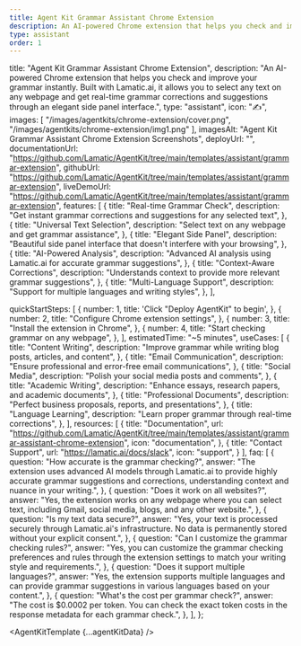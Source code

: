 ```yaml
---
title: Agent Kit Grammar Assistant Chrome Extension
description: An AI-powered Chrome extension that helps you check and improve your grammar instantly. Built with Lamatic.ai, it allows you to select any text on any webpage and get real-time grammar corrections and suggestions through an elegant side panel interface.
type: assistant
order: 1
---
```



  title: "Agent Kit Grammar Assistant Chrome Extension",
  description: "An AI-powered Chrome extension that helps you check and improve your grammar instantly. Built with Lamatic.ai, it allows you to select any text on any webpage and get real-time grammar corrections and suggestions through an elegant side panel interface.",
  type: "assistant",
  icon: "✍️",
  images: [
    "/images/agentkits/chrome-extension/cover.png",
    "/images/agentkits/chrome-extension/img1.png"
  ],
  imagesAlt: "Agent Kit Grammar Assistant Chrome Extension Screenshots",
  deployUrl: "",
  documentationUrl: "https://github.com/Lamatic/AgentKit/tree/main/templates/assistant/grammar-extension",
  githubUrl: "https://github.com/Lamatic/AgentKit/tree/main/templates/assistant/grammar-extension",
  liveDemoUrl: "https://github.com/Lamatic/AgentKit/tree/main/templates/assistant/grammar-extension",
  features: [
    {
      title: "Real-time Grammar Check",
      description: "Get instant grammar corrections and suggestions for any selected text",
    },
    {
      title: "Universal Text Selection",
      description: "Select text on any webpage and get grammar assistance",
    },
    {
      title: "Elegant Side Panel",
      description: "Beautiful side panel interface that doesn't interfere with your browsing",
    },
    {
      title: "AI-Powered Analysis",
      description: "Advanced AI analysis using Lamatic.ai for accurate grammar suggestions",
    },
    {
      title: "Context-Aware Corrections",
      description: "Understands context to provide more relevant grammar suggestions",
    },
    {
      title: "Multi-Language Support",
      description: "Support for multiple languages and writing styles",
    },
  ],

  quickStartSteps: [
    {
      number: 1,
      title: 'Click "Deploy AgentKit" to begin',
    },
    {
      number: 2,
      title: "Configure Chrome extension settings",
    },
    {
      number: 3,
      title: "Install the extension in Chrome",
    },
    {
      number: 4,
      title: "Start checking grammar on any webpage",
    },
  ],
  estimatedTime: "~5 minutes",
  useCases: [
    {
      title: "Content Writing",
      description: "Improve grammar while writing blog posts, articles, and content",
    },
    {
      title: "Email Communication",
      description: "Ensure professional and error-free email communications",
    },
    {
      title: "Social Media",
      description: "Polish your social media posts and comments",
    },
    {
      title: "Academic Writing",
      description: "Enhance essays, research papers, and academic documents",
    },
    {
      title: "Professional Documents",
      description: "Perfect business proposals, reports, and presentations",
    },
    {
      title: "Language Learning",
      description: "Learn proper grammar through real-time corrections",
    },
  ],
  resources: [
    {
      title: "Documentation",
      url: "https://github.com/Lamatic/AgentKit/tree/main/templates/assistant/grammar-assistant-chrome-extension",
      icon: "documentation",
    },
    {
      title: "Contact Support",
      url: "https://lamatic.ai/docs/slack",
      icon: "support",
    }
  ],
  faq: [
    {
      question: "How accurate is the grammar checking?",
      answer: "The extension uses advanced AI models through Lamatic.ai to provide highly accurate grammar suggestions and corrections, understanding context and nuance in your writing.",
    },
    {
      question: "Does it work on all websites?",
      answer: "Yes, the extension works on any webpage where you can select text, including Gmail, social media, blogs, and any other website.",
    },
    {
      question: "Is my text data secure?",
      answer: "Yes, your text is processed securely through Lamatic.ai's infrastructure. No data is permanently stored without your explicit consent.",
    },
    {
      question: "Can I customize the grammar checking rules?",
      answer: "Yes, you can customize the grammar checking preferences and rules through the extension settings to match your writing style and requirements.",
    },
    {
      question: "Does it support multiple languages?",
      answer: "Yes, the extension supports multiple languages and can provide grammar suggestions in various languages based on your content.",
    },
    {
      question: "What's the cost per grammar check?",
      answer: "The cost is $0.0002 per token. You can check the exact token costs in the response metadata for each grammar check.",
    },
  ],
};

<AgentKitTemplate {...agentKitData} />

